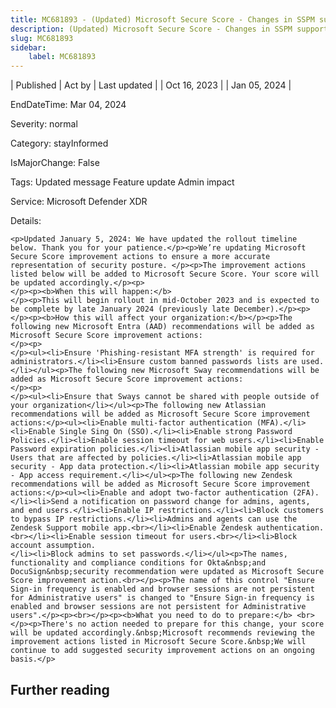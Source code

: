 ```yaml
---
title: MC681893 - (Updated) Microsoft Secure Score - Changes in SSPM support
description: (Updated) Microsoft Secure Score - Changes in SSPM support
slug: MC681893
sidebar:
    label: MC681893
---
```



| Published | Act by | Last updated |
| Oct 16, 2023 |  | Jan 05, 2024 |

EndDateTime: Mar 04, 2024

Severity: normal

Category: stayInformed

IsMajorChange: False

Tags: Updated message Feature update Admin impact

Service: Microsoft Defender XDR

Details: 

```
<p>Updated January 5, 2024: We have updated the rollout timeline below. Thank you for your patience.</p><p>We’re updating Microsoft Secure Score improvement actions to ensure a more accurate representation of security posture. </p><p>The improvement actions listed below will be added to Microsoft Secure Score. Your score will be updated accordingly.</p><p>
</p><p><b>When this will happen:</b>
</p><p>This will begin rollout in mid-October 2023 and is expected to be complete by late January 2024 (previously late December).</p><p>
</p><p><b>How this will affect your organization:</b></p><p>The following new Microsoft Entra (AAD) recommendations will be added as Microsoft Secure Score improvement actions:
</p><p>
</p><ul><li>Ensure 'Phishing-resistant MFA strength' is required for administrators.</li><li>Ensure custom banned passwords lists are used.</li></ul><p>The following new Microsoft Sway recommendations will be added as Microsoft Secure Score improvement actions:
</p><p>
</p><ul><li>Ensure that Sways cannot be shared with people outside of your organization</li></ul><p>The following new Atlassian recommendations will be added as Microsoft Secure Score improvement actions:</p><ul><li>Enable multi-factor authentication (MFA).</li><li>Enable Single Sing On (SSO).</li><li>Enable strong Password Policies.</li><li>Enable session timeout for web users.</li><li>Enable Password expiration policies.</li><li>Atlassian mobile app security - Users that are affected by policies.</li><li>Atlassian mobile app security - App data protection.</li><li>Atlassian mobile app security - App access requirement.</li></ul><p>The following new Zendesk recommendations will be added as Microsoft Secure Score improvement actions:</p><ul><li>Enable and adopt two-factor authentication (2FA).
</li><li>Send a notification on password change for admins, agents, and end users.</li><li>Enable IP restrictions.</li><li>Block customers to bypass IP restrictions.</li><li>Admins and agents can use the Zendesk Support mobile app.<br></li><li>Enable Zendesk authentication.<br></li><li>Enable session timeout for users.<br></li><li>Block account assumption.
</li><li>Block admins to set passwords.</li></ul><p>The names, functionality and compliance conditions for Okta&nbsp;and DocuSign&nbsp;security recommendation were updated as Microsoft Secure Score improvement action.<br></p><p>The name of this control "Ensure Sign-in frequency is enabled and browser sessions are not persistent for Administrative users" is changed to "Ensure Sign-in frequency is enabled and browser sessions are not persistent for Administrative users".</p><p><br></p><p><b>What you need to do to prepare:</b> <br></p><p>There's no action needed to prepare for this change, your score will be updated accordingly.&nbsp;Microsoft recommends reviewing the improvement actions listed in Microsoft Secure Score.&nbsp;We will continue to add suggested security improvement actions on an ongoing basis.</p>
```

## Further reading
